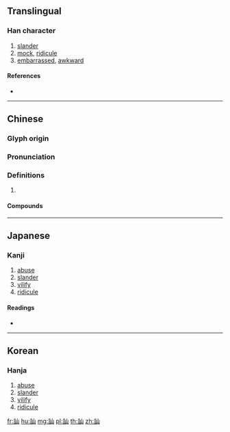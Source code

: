 {{character info/new}}
{{also|讪}}
==Translingual==

===Han character===
{{Han char|rn=149|rad=言|as=03|sn=10|four=02670|canj=YRU}}

# [[slander]]
# [[mock]], [[ridicule]]
# [[embarrassed]], [[awkward]]

====References====
* {{Han ref|kx=1148.110|dkj=35241|dj=1615.030|hdz=63941.060|uh=8A15|ud=35349|bh=B053|bd=45139}}

----

==Chinese==
{{zh-forms|s=讪}}

===Glyph origin===
{{Han etym}}

===Pronunciation===
{{zh-pron
|m=shàn
|c=saan3
|mn=soān/soan
|mc=y
|oc=y
|cat=
}}

===Definitions===
{{zh-hanzi}}

# {{rfdef|zh}}

====Compounds====
{{zh-der|劖言訕語|努目訕筋|嘲訕|居下訕上|打牙訕口|搭訕|發訕|訕不搭的|訕嘴|訕笑|訕臉|訕訕|訕語|訕謗|訕議}}

----

==Japanese==

===Kanji===
{{ja-kanji|grade=|rs=言03}}

# [[abuse]]
# [[slander]]
# [[vilify]]
# [[ridicule]]

====Readings====
* {{ja-readings|on=[[さん]] (san), [[せん]] (sen)|kun=[[そしる]] (soshiru)}}

----

==Korean==

===Hanja===
{{ko-hanja|hangeul=산|eumhun=|rv=san|mr=san|y=san}}

# [[abuse]]
# [[slander]]
# [[vilify]]
# [[ridicule]]

[[fr:訕]]
[[hu:訕]]
[[mg:訕]]
[[pl:訕]]
[[th:訕]]
[[zh:訕]]